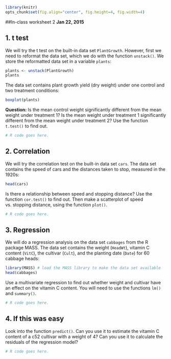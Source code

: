 ```r
library(knitr)
opts_chunk$set(fig.align="center", fig.height=4, fig.width=4)
```
##In-class worksheet 2
**Jan 22, 2015**

## 1. t test

We will try the t test on the built-in data set `PlantGrowth`. However, first we need to reformat the data set, which we do with the function `unstack()`. We store the reformatted data set in a variable `plants`:

```r
plants <- unstack(PlantGrowth)
plants
```

The data set contains plant growth yield (dry weight) under one control and two treatment conditions:
```r
boxplot(plants)
```

**Question:** Is the mean control weight significantly different from the mean weight under treatment 1? Is the mean weight under treatment 1 significantly different from the mean weight under treatment 2? Use the function `t.test()` to find out.

```r
# R code goes here.
```

## 2. Correlation

We will try the correlation test on the built-in data set `cars`. The data set contains the speed of cars and the distances taken to stop, measured in the 1920s:

```r
head(cars)
```

Is there a relationship between speed and stopping distance? Use the function `cor.test()` to find out. Then make a scatterplot of speed vs. stopping distance, using the function `plot()`.

```r
# R code goes here.
```

## 3. Regression

We will do a regression analysis on the data set `cabbages` from the R package MASS. The data set contains the weight (`HeadWt`), vitamin C content (`VitC`), the cultivar (`Cult`), and the planting date (`Date`) for 60 cabbage heads:

```r
library(MASS) # load the MASS library to make the data set available
head(cabbages)
```

Use a multivariate regression to find out whether weight and cultivar have an effect on the vitamin C content. You will need to use the functions `lm()` and `summary()`.

```r
# R code goes here.
```

## 4. If this was easy

Look into the function `predict()`. Can you use it to estimate the vitamin C content of a c52 cultivar with a weight of 4? Can you use it to calculate the residuals of the regression model?

```r
# R code goes here.
```


